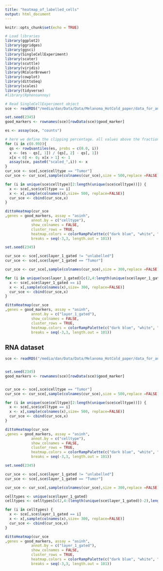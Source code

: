 ```yaml
---
title: "heatmap_of_labelled_cells"
output: html_document
---
```


```r
knitr::opts_chunk$set(echo = TRUE)
```

```r
# Load libraries
library(ggplot2)
library(ggridges)
library(ggsci)
library(SingleCellExperiment)
library(scater)
library(scuttle)
library(viridis)
library(RColorBrewer)
library(cowplot)
library(dittoSeq)
library(scales)
library(tidyverse)
#library(Rphenoannoy)

# Read SingleCellExperiment object
sce <- readRDS("/media/dan/Data/Data/Melanoma_HotCold_paper/data_for_analysis/sce_protein.rds")
```

```r
set.seed(2345)
good_markers <- rownames(sce)[rowData(sce)$good_marker]

es <- assay(sce, "counts")

# here we define the clipping percentage. all values above the fraction are then put to 1
for (i in c(0.99)){
  qs <- rowQuantiles(es, probs = c(0.0, i))
  x <- (es - qs[, 1]) / (qs[, 2] - qs[, 1])
  x[x < 0] <- 0; x[x > 1] <- 1
  assay(sce, paste0("scaled_",i)) <- x
}
cur_sce <- sce[,sce$celltype == "Tumor"]
cur_sce <- cur_sce[,sample(colnames(cur_sce),size = 500,replace =FALSE)]

for (i in unique(sce$celltype)[2:length(unique(sce$celltype))]) {
  x <- sce[,sce$celltype == i]
  x <- x[,sample(colnames(x),size= 500, replace=FALSE)]
  cur_sce <- cbind(cur_sce,x)
}

dittoHeatmap(cur_sce
,genes = good_markers, assay = "asinh",
            annot.by = c("celltype"),
            show_colnames = FALSE,
            cluster_rows = TRUE,
            heatmap.colors = colorRampPalette(c("dark blue", "white", "dark red"))(100),
            breaks = seq(-3,3, length.out = 101))
```



```r
set.seed(2345)

cur_sce <- sce[,sce$layer_1_gated != "unlabelled"]
cur_sce <- sce[,sce$layer_1_gated == "Tumor"]

cur_sce <- cur_sce[,sample(colnames(cur_sce),size = 300,replace =FALSE)]

for (i in unique(sce$layer_1_gated)[c(2,4:length(unique(sce$layer_1_gated)))]) {
  x <- sce[,sce$layer_1_gated == i]
  x <- x[,sample(colnames(x),size= 300, replace=FALSE)]
  cur_sce <- cbind(cur_sce,x)
}

dittoHeatmap(cur_sce
,genes = good_markers, assay = "asinh",
            annot.by = c("layer_1_gated"),
            show_colnames = FALSE,
            cluster_rows = TRUE,
            heatmap.colors = colorRampPalette(c("dark blue", "white", "dark red"))(100),
            breaks = seq(-3,3, length.out = 101))
```

## RNA dataset

```r
sce <- readRDS("/media/dan/Data/Data/Melanoma_HotCold_paper/data_for_analysis/sce_RNA.rds")


set.seed(2345)
good_markers <- rownames(sce)[rowData(sce)$good_marker]


cur_sce <- sce[,sce$celltype == "Tumor"]
cur_sce <- cur_sce[,sample(colnames(cur_sce),size = 500,replace =FALSE)]

for (i in unique(sce$celltype)[2:length(unique(sce$celltype))]) {
  x <- sce[,sce$celltype == i]
  x <- x[,sample(colnames(x),size= 500, replace=FALSE)]
  cur_sce <- cbind(cur_sce,x)
}

dittoHeatmap(cur_sce
,genes = good_markers, assay = "asinh",
            annot.by = c("celltype"),
            show_colnames = FALSE,
            cluster_rows = TRUE,
            heatmap.colors = colorRampPalette(c("dark blue", "white", "dark red"))(100),
            breaks = seq(-3,3, length.out = 101))
```



```r
set.seed(2345)

cur_sce <- sce[,sce$layer_1_gated != "unlabelled"]
cur_sce <- sce[,sce$layer_1_gated == "Tumor"]

cur_sce <- cur_sce[,sample(colnames(cur_sce),size = 300,replace =FALSE)]

celltypes <- unique(sce$layer_1_gated)
celltypes <- celltypes[c(2,4:(length(unique(sce$layer_1_gated))-2),length(unique(sce$layer_1_gated)))]

for (i in celltypes) {
  x <- sce[,sce$layer_1_gated == i]
  x <- x[,sample(colnames(x),size= 300, replace=FALSE)]
  cur_sce <- cbind(cur_sce,x)
}

dittoHeatmap(cur_sce
,genes = good_markers, assay = "asinh",
            annot.by = c("layer_1_gated"),
            show_colnames = FALSE,
            cluster_rows = TRUE,
            heatmap.colors = colorRampPalette(c("dark blue", "white", "dark red"))(100),
            breaks = seq(-3,3, length.out = 101))
```